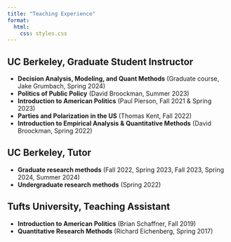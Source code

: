 ```yaml
---
title: "Teaching Experience"
format:
  html:
    css: styles.css
---
```


## UC Berkeley, Graduate Student Instructor

-   **Decision Analysis, Modeling, and Quant Methods** (Graduate course, Jake Grumbach, Spring 2024)
-   **Politics of Public Policy** (David Broockman, Summer 2023)
-   **Introduction to American Politics** (Paul Pierson, Fall 2021 & Spring 2023)
-   **Parties and Polarization in the US** (Thomas Kent, Fall 2022)
-   **Introduction to Empirical Analysis & Quantitative Methods** (David Broockman, Spring 2022)

## UC Berkeley, Tutor

-   **Graduate research methods** (Fall 2022, Spring 2023, Fall 2023, Spring 2024, Summer 2024)
-   **Undergraduate research methods** (Spring 2022)

## Tufts University, Teaching Assistant

-   **Introduction to American Politics** (Brian Schaffner, Fall 2019)
-   **Quantitative Research Methods** (Richard Eichenberg, Spring 2017)
